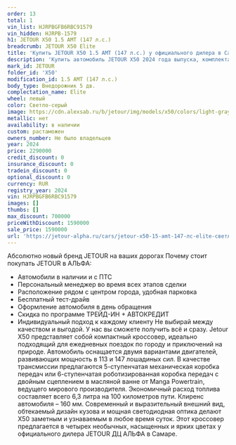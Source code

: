 ```yaml
---
order: 13
total: 1
vin_list: HJRPBGFB6RBC91579
vin_hidden: HJRPB-1579
h1: JETOUR X50 1.5 AMT (147 л.с.)
breadcrumb: JETOUR X50 Elite
title: 'Купить JETOUR X50 1.5 AMT (147 л.с.) у официального дилера в Самаре'
description: 'Купить автомобиль JETOUR X50 2024 года выпуска, комплектация Elite, цвет - СВЕТЛО-СЕРЫЙ, двигатель - 1.5 AMT (147 л.с.) у официального дилера в г. Самара. Стоимость данного автомобиля JETOUR X50 – 1590000'
mark_id: JETOUR
folder_id: 'X50'
modification_id: 1.5 AMT (147 л.с.)
body_type: Внедорожник 5 дв.
complectation_name: Elite
wheel: левый
color: Светло-серый
image: https://cdn.alexsab.ru/b/jetour/img/models/x50/colors/light-gray.webp
metallic: нет
availability: в наличии
custom: растаможен
owners_number: Не было владельцев
year: 2024
price: 2290000
credit_discount: 0
insurance_discount: 0
tradein_discount: 0
optional_discount: 0
currency: RUR
registry_year: 2024
vin: HJRPBGFB6RBC91579
images: []
thumbs: []
max_discount: 700000
priceWithDiscount: 1590000
sale_price: 1590000
url: 'https://jetour-alpha.ru/cars/jetour-x50-15-amt-147-лс-elite-светло-серый-2024/'
---
```

Абсолютно новый бренд JETOUR на ваших дорогах
Почему стоит покупать JETOUR в АЛЬФА:
- Автомобили в наличии и с ПТС
- Персональный менеджер во время всех этапов сделки
- Расположение рядом с центром города, удобная парковка
- Бесплатный тест-драйв
- Оформление автомобиля в день обращения
- Скидка по программе ТРЕЙД-ИН + АВТОКРЕДИТ
- Индивидуальный подход  к каждому клиенту
Не выбирай между качеством и выгодой. У нас вы сможете получить всё и сразу.
Jetour X50 представляет собой компактный кроссовер, идеально подходящий для ежедневных поездок по городу и приключений на природе. Автомобиль оснащается двумя вариантами двигателей, развивающих мощность в 113 и 147 лошадиных сил. В качестве трансмиссии предлагаются 5-ступенчатая механическая коробка передач или 6-ступенчатая роботизированная коробка передач с двойным сцеплением в масляной ванне от Manga Powertrain, ведущего мирового производителя. Экономичный расход топлива составляет всего 6,3 литра на 100 километров пути. Клиренс автомобиля – 160 мм.
Современный и выразительный внешний вид, обтекаемый дизайн кузова и мощная светодиодная оптика делают X50 заметным и узнаваемым в любое время суток. Этот кроссовер предлагается в четырех необычных, насыщенных и ярких цветах у официального дилера JETOUR ДЦ АЛЬФА в Самаре.
